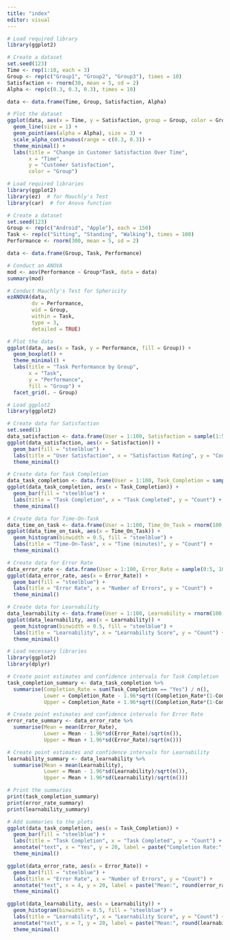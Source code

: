 ```yaml
---
title: "index"
editor: visual
---
```



```r
# Load required library
library(ggplot2)

# Create a dataset
set.seed(123)
Time <- rep(1:10, each = 3)
Group <- rep(c("Group1", "Group2", "Group3"), times = 10)
Satisfaction <- rnorm(30, mean = 5, sd = 2)
Alpha <- rep(c(0.3, 0.3, 0.3), times = 10)

data <- data.frame(Time, Group, Satisfaction, Alpha)

# Plot the dataset
ggplot(data, aes(x = Time, y = Satisfaction, group = Group, color = Group)) +
  geom_line(size = 1) +
  geom_point(aes(alpha = Alpha), size = 3) +
  scale_alpha_continuous(range = c(0.3, 0.3)) +
  theme_minimal() +
  labs(title = "Change in Customer Satisfaction Over Time",
       x = "Time",
       y = "Customer Satisfaction",
       color = "Group")

```

```r
# Load required libraries
library(ggplot2)
library(ez)  # for Mauchly's Test
library(car)  # for Anova function

# Create a dataset
set.seed(123)
Group <- rep(c("Android", "Apple"), each = 150)
Task <- rep(c("Sitting", "Standing", "Walking"), times = 100)
Performance <- rnorm(300, mean = 5, sd = 2)

data <- data.frame(Group, Task, Performance)

# Conduct an ANOVA
mod <- aov(Performance ~ Group*Task, data = data)
summary(mod)

# Conduct Mauchly's Test for Sphericity
ezANOVA(data,
        dv = Performance,
        wid = Group,
        within = Task,
        type = 3,
        detailed = TRUE)

# Plot the data
ggplot(data, aes(x = Task, y = Performance, fill = Group)) +
  geom_boxplot() +
  theme_minimal() +
  labs(title = "Task Performance by Group",
       x = "Task",
       y = "Performance",
       fill = "Group") +
  facet_grid(. ~ Group)

```


```r
# Load ggplot2
library(ggplot2)

# Create data for Satisfaction
set.seed(1)
data_satisfaction <- data.frame(User = 1:100, Satisfaction = sample(1:5, 100, replace = TRUE))
ggplot(data_satisfaction, aes(x = Satisfaction)) +
  geom_bar(fill = "steelblue") +
  labs(title = "User Satisfaction", x = "Satisfaction Rating", y = "Count") +
  theme_minimal()

# Create data for Task Completion
data_task_completion <- data.frame(User = 1:100, Task_Completion = sample(c("Yes", "No"), 100, replace = TRUE))
ggplot(data_task_completion, aes(x = Task_Completion)) +
  geom_bar(fill = "steelblue") +
  labs(title = "Task Completion", x = "Task Completed", y = "Count") +
  theme_minimal()

# Create data for Time-On-Task
data_time_on_task <- data.frame(User = 1:100, Time_On_Task = rnorm(100, 5, 2))
ggplot(data_time_on_task, aes(x = Time_On_Task)) +
  geom_histogram(binwidth = 0.5, fill = "steelblue") +
  labs(title = "Time-On-Task", x = "Time (minutes)", y = "Count") +
  theme_minimal()

# Create data for Error Rate
data_error_rate <- data.frame(User = 1:100, Error_Rate = sample(0:5, 100, replace = TRUE))
ggplot(data_error_rate, aes(x = Error_Rate)) +
  geom_bar(fill = "steelblue") +
  labs(title = "Error Rate", x = "Number of Errors", y = "Count") +
  theme_minimal()

# Create data for Learnability
data_learnability <- data.frame(User = 1:100, Learnability = rnorm(100, 5, 2))
ggplot(data_learnability, aes(x = Learnability)) +
  geom_histogram(binwidth = 0.5, fill = "steelblue") +
  labs(title = "Learnability", x = "Learnability Score", y = "Count") +
  theme_minimal()

```

```r
# Load necessary libraries
library(ggplot2)
library(dplyr)

# Create point estimates and confidence intervals for Task Completion
task_completion_summary <- data_task_completion %>%
  summarise(Completion_Rate = sum(Task_Completion == "Yes") / n(),
            Lower = Completion_Rate - 1.96*sqrt((Completion_Rate*(1-Completion_Rate))/n()),
            Upper = Completion_Rate + 1.96*sqrt((Completion_Rate*(1-Completion_Rate))/n()))

# Create point estimates and confidence intervals for Error Rate
error_rate_summary <- data_error_rate %>%
  summarise(Mean = mean(Error_Rate),
            Lower = Mean - 1.96*sd(Error_Rate)/sqrt(n()),
            Upper = Mean + 1.96*sd(Error_Rate)/sqrt(n()))

# Create point estimates and confidence intervals for Learnability
learnability_summary <- data_learnability %>%
  summarise(Mean = mean(Learnability),
            Lower = Mean - 1.96*sd(Learnability)/sqrt(n()),
            Upper = Mean + 1.96*sd(Learnability)/sqrt(n()))

# Print the summaries
print(task_completion_summary)
print(error_rate_summary)
print(learnability_summary)

# Add summaries to the plots
ggplot(data_task_completion, aes(x = Task_Completion)) +
  geom_bar(fill = "steelblue") +
  labs(title = "Task Completion", x = "Task Completed", y = "Count") +
  annotate("text", x = "Yes", y = 20, label = paste("Completion Rate:", round(task_completion_summary$Completion_Rate, 2))) +
  theme_minimal()

ggplot(data_error_rate, aes(x = Error_Rate)) +
  geom_bar(fill = "steelblue") +
  labs(title = "Error Rate", x = "Number of Errors", y = "Count") +
  annotate("text", x = 4, y = 20, label = paste("Mean:", round(error_rate_summary$Mean, 2))) +
  theme_minimal()

ggplot(data_learnability, aes(x = Learnability)) +
  geom_histogram(binwidth = 0.5, fill = "steelblue") +
  labs(title = "Learnability", x = "Learnability Score", y = "Count") +
  annotate("text", x = 7, y = 20, label = paste("Mean:", round(learnability_summary$Mean, 2))) +
  theme_minimal()

```

